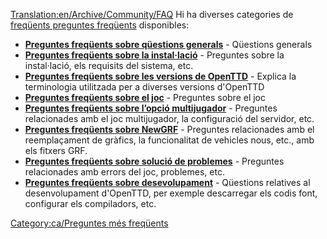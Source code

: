[[Translation:en/Archive/Community/FAQ]]
{{ca/Manual/Taula de contingut}}
Hi ha diverses categories de [https://www.wikipedia.org/wiki/ca:Preguntes freqüents preguntes freqüents] disponibles:

*'''[[ca/Manual/Preguntes més freqüents sobre qüestions generals|Preguntes freqüents sobre qüestions generals]]''' - Qüestions generals
*'''[[ca/Preguntes freqüents sobre la instal·lació|Preguntes freqüents sobre la instal·lació]]''' - Preguntes sobre la instal·lació, els requisits del sistema, etc.
*'''[[ca/Preguntes freqüents sobre les versions de OpenTTD|Preguntes freqüents sobre les versions de OpenTTD]]''' - Explica la terminologia utilitzada per a diverses versions d'OpenTTD
*'''[[ca/Preguntes freqüents sobre el joc|Preguntes freqüents sobre el joc]]''' - Preguntes sobre el joc
*'''[[ca/Preguntes freqüents sobre l’opció multijugador|Preguntes freqüents sobre l’opció multijugador]]''' - Preguntes relacionades amb el joc multijugador, la configuració del servidor, etc.
*'''[[ca/Preguntes freqüents sobre NewGRF|Preguntes freqüents sobre NewGRF]]''' - Preguntes relacionades amb el reemplaçament de gràfics, la funcionalitat de vehicles nous, etc., amb els fitxers GRF.
*'''[[ca/Preguntes freqüents sobre solució de problemes|Preguntes freqüents sobre solució de problemes]]''' - Preguntes relacionades amb errors del joc, problemes, etc.
*'''[[ca/Preguntes freqüents sobre desevolupament|Preguntes freqüents sobre desevolupament]]''' - Qüestions relatives al desenvolupament d'OpenTTD, per exemple descarregar els codis font, configurar els compiladors, etc.

[[Category:ca/Preguntes més freqüents]]